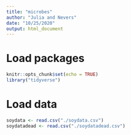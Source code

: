 ```yaml
---
title: "microbes"
author: "Julia and Nevers"
date: "10/25/2020"
output: html_document
---
```


# Load packages
```r
knitr::opts_chunk$set(echo = TRUE)
library("tidyverse")
```

# Load data
```r
soydata <- read.csv("./soydata.csv")
soydatadead <- read.csv("./soydatadead.csv")
```

